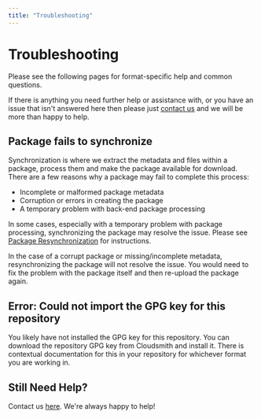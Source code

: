 ```yaml
---
title: "Troubleshooting"
---
```

# Troubleshooting

Please see the following pages for format-specific help and common questions.  

If there is anything you need further help or assistance with, or you have an issue that isn't answered here then please just [contact us](/contact-us) and we will be more than happy to help.

## Package fails to synchronize

Synchronization is where we extract the metadata and files within a package, process them and make the package available for download. There are a few reasons why a package may fail to complete this process: 

- Incomplete or malformed package metadata
- Corruption or errors in creating the package
- A temporary problem with back-end package processing

In some cases, especially with a temporary problem with package processing, synchronizing the package may resolve the issue. Please see [Package Resynchronization](/artifact-management/resync-a-package) for instructions. 

In the case of a corrupt package or missing/incomplete metadata, resynchronizing the package will not resolve the issue. You would need to fix the problem with the package itself and then re-upload the package again.

## Error: Could not import the GPG key for this repository

You likely have not installed the GPG key for this repository. You can download the repository GPG key from Cloudsmith and install it. There is contextual documentation for this in your repository for whichever format you are working in.

## Still Need Help?

Contact us [here](/contact-us). We're always happy to help!
